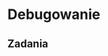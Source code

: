 # Debugowanie {#debugging}

<!-- https://rstudio-education.github.io/hopr/debug.html -->

## Zadania